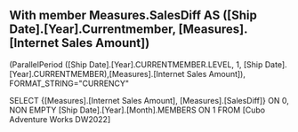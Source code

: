 With member Measures.SalesDiff AS 
([Ship Date].[Year].Currentmember,
[Measures].[Internet Sales Amount])
- 
(ParallelPeriod ([Ship Date].[Year].CURRENTMEMBER.LEVEL,
1,
[Ship Date].[Year].CURRENTMEMBER),[Measures].[Internet Sales Amount]), FORMAT_STRING="CURRENCY"

SELECT {[Measures].[Internet Sales Amount], [Measures].[SalesDiff]} ON 0,
NON EMPTY [Ship Date].[Year].[Month].MEMBERS ON 1
FROM [Cubo Adventure Works DW2022]
